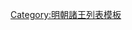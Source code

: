 {{ming|title=明朝壽陽國諸王|ed=壽陽國|head=[[正德 (明朝)|正德]]三年（[[1508年]]）封。|
{{ming/title}}
{{ming/list|壽陽和靖王|[[朱台濠]]|朱寘錖、庶二子|[[1508年]]—[[1518年]]|正德三年封。十三年薨。}}
{{ming/list|壽陽端懿王|[[朱鼒㭿]]|朱台濠、嫡二子<ref name=sf>《萬曆朔方新志·卷二·藩封》</ref>|[[1535年]]—[[1541年]]|[[嘉靖]]十四年襲封。二十年薨。}}
{{ming/list|壽陽僖憲王|[[朱倪爋]]|朱鼒㭿、嫡一子|[[1554年]]—[[1614年]]前|嘉靖三十三年襲封。[[萬曆]]四十二年前薨<ref name=a/>。}}
{{ming/list|壽陽長子|[[壽陽長子 (朱倪爋子)|朱伸]]{{缺字|nie1|1|{{fullurl:壽陽長子 (朱倪爋子)|action=edit&redlink=1}}}}|朱倪爋、庶一子|  |萬曆十七年封[[长子 (封号)|長子]]。二十八年卒。}}
{{ming/list|壽陽王|[[朱帥𰼩|朱帥{{僻字|𰼩|⿱⿰夕戈金}}]]|朱伸{{缺字|nie1|1}}、嫡一子|[[1618年]]—[[1626年]]|萬曆三十七年封[[长孙 (封号)|長孫]]。四十六年襲封<ref name=a>《明實錄》</ref>。[[天启 (明朝)|天啟]]六年薨。}}
{{ming/note|備註}}
{{ming/note|ref}}
}}<noinclude>
[[Category:明朝諸王列表模板]]
</noinclude>